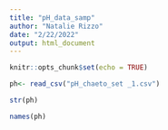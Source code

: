 ```yaml
---
title: "pH_data_samp"
author: "Natalie Rizzo"
date: "2/22/2022"
output: html_document
---
```


```r
knitr::opts_chunk$set(echo = TRUE)
```
```r
ph<- read_csv("pH_chaeto_set _1.csv")
```
```r
str(ph)
```
```r
names(ph)
```
```r

```

